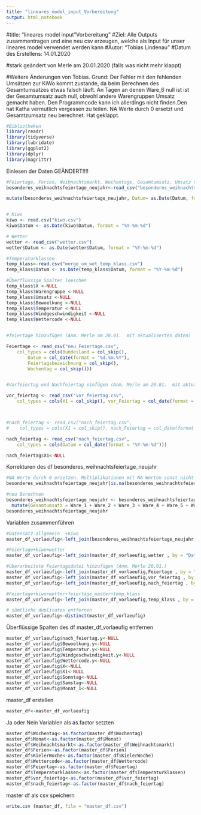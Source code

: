 ```yaml
---
title: "lineares_model_input_Vorbereitung"
output: html_notebook
---
```



#title: "lineares model input "Vorbereitung"
#Ziel: Alle Outputs zusammentragen und eine neu csv erzeugen, welche als Input für unser lineares model verwendet werden kann
#Autor: "Tobias Lindenau"
#Datum des Erstellens: 14.01.2020

#stark geändert von Merle am 20.01.2020 (falls was nicht mehr klappt)

#Weitere Änderungen von Tobias. Grund: Der Fehler mit den fehlenden Umsätzen zur KiWo kommt zustande, da beim Berechnen des Gesamtumsatzes etwas falsch läuft. An Tagen an denen Ware_6 null ist ist der Gesamtumsatz auch null, obwohl andere Warengruppen Umsatz gemacht haben. Den Programmcode kann ich allerdings nicht finden.Den hat Katha vermutlich vergessen zu teilen. NA Werte durch 0 ersetzt und Gesamtzumsatz neu berechnet. Hat geklappt.

```r
#Bibliotheken
library(readr)
library(tidyverse)
library(lubridate)
library(ggplot2)
library(dplyr)
library(magrittr)

```

Einlesen der Daten GEÄNDERT!!!!
```r
#Feiertage, Ferien, Weihnachtsmarkt, Wochentage, Gesamtumsatz, Umsatz nach Warengruppen 1-6
besonderes_weihnachtsfeiertage_neujahr<-read_csv("besonderes_weihnachtsfeiertage_neujahr.csv") 

mutate(besonderes_weihnachtsfeiertage_neujahr, Datum= as.Date(Datum, format= "%Y-%m-%d"))


# Kiwo
kiwo <- read.csv("kiwo.csv")
kiwo$Datum <- as.Date(kiwo$Datum, format = "%Y-%m-%d")

# Wetter
wetter <- read_csv("wetter.csv")
wetter$Datum <- as.Date(wetter$Datum, format = "%Y-%m-%d")

#Temperaturklassen
temp_klass<-read.csv("merge_um_wet_temp_klass.csv")
temp_klass$Datum <- as.Date(temp_klass$Datum, format = "%Y-%m-%d")

#Überflüssige Spalten loeschen
temp_klass$X <-NULL
temp_klass$Warengruppe <-NULL
temp_klass$Umsatz <-NULL
temp_klass$Bewoelkung <-NULL
temp_klass$Temperatur <-NULL
temp_klass$Windgeschwindigkeit <-NULL
temp_klass$Wettercode <-NULL


#feiertage hinzufügen (Anm. Merle am 20.01.  mit aktualiserten daten)

Feiertage <- read_csv("neu_Feiertage.csv", 
    col_types = cols(Bundesland = col_skip(), 
        Datum = col_date(format = "%d.%m.%Y"), 
        Feiertagsbezeichnung = col_skip(), 
        Wochentag = col_skip()))


#Vorfeiertag und Nachfeiertag einfügen (Anm. Merle am 20.01.  mit aktualiserten daten)

vor_feiertag <- read_csv("vor_feiertag.csv", 
    col_types = cols(X1 = col_skip(), vor_Feiertag = col_date(format = "%Y-%m-%d")))



#nach_feiertag <- read_csv("nach_feiertag.csv", 
#    col_types = cols(X1 = col_skip(), nach_Feiertag = col_date(format = "%Y-%m-%d")))

nach_feiertag <- read_csv("nach_feiertag.csv", 
    col_types = cols(Datum = col_date(format = "%Y-%m-%d")))

nach_feiertag$X1<-NULL

```


Korrekturen des df besonderes_weihnachtsfeiertage_neujahr
```r
#NA Werte durch 0 ersetzen. Multiplikationen mit NA Werten sonst nicht möglich.
besonderes_weihnachtsfeiertage_neujahr[is.na(besonderes_weihnachtsfeiertage_neujahr)] <- 0

#neu Berechnen
besonderes_weihnachtsfeiertage_neujahr <- besonderes_weihnachtsfeiertage_neujahr %>%
  mutate(Gesamtumsatz = Ware_1 + Ware_2 + Ware_3 + Ware_4 + Ware_5 + Ware_6)#Gesamtumsatz neu berechnen
besonderes_weihnachtsfeiertage_neujahr
```



Variablen zusammenführen
```r
#Datensatz allgemein  +kiwo 
master_df_vorlaeufig<-left_join(besonderes_weihnachtsfeiertage_neujahr, kiwo, by = "Datum")

#Feiertage+kiwo+wetter 
master_df_vorlaeufig<-left_join(master_df_vorlaeufig,wetter , by = "Datum")

#überarbeitete Feiertagsdatei hinzufügen (Anm. Merle 20.01.)
master_df_vorlaeufig<-left_join(master_df_vorlaeufig,Feiertage , by = "Datum")
master_df_vorlaeufig<-left_join(master_df_vorlaeufig,vor_feiertag , by = "Datum")
master_df_vorlaeufig<-left_join(master_df_vorlaeufig,nach_feiertag , by = "Datum")

#Feiertage+kiwo+wetter+feiertage_master+temp_klass 
master_df_vorlaeufig<-left_join(master_df_vorlaeufig,temp_klass , by = "Datum")

# sämtliche duplicates entfernen
master_df_vorlaeufig<-distinct(master_df_vorlaeufig)

```

Überflüssige Spalten des df master_df_vorlaeufig entfernen
```r
master_df_vorlaeufig$nach_feiertag.y<-NULL
master_df_vorlaeufig$Bewoelkung.y<-NULL
master_df_vorlaeufig$Temperatur.y<-NULL
master_df_vorlaeufig$Windgeschwindigkeit.y<-NULL
master_df_vorlaeufig$Wettercode.y<-NULL
master_df_vorlaeufig$X<-NULL
master_df_vorlaeufig$X1<-NULL
master_df_vorlaeufig$Sonntag<-NULL
master_df_vorlaeufig$Samstag<-NULL
master_df_vorlaeufig$Monat_1<-NULL
```

master_df erstellen
```r
master_df<-master_df_vorlaeufig
```

Ja oder Nein Variablen als as.factor setzten
```r
master_df$Wochentag<-as.factor(master_df$Wochentag)
master_df$Monat<-as.factor(master_df$Monat)
master_df$Weihnachtsmarkt<-as.factor(master_df$Weihnachtsmarkt)
master_df$Ferien<-as.factor(master_df$Ferien)
master_df$KielerWoche<-as.factor(master_df$KielerWoche)
master_df$Wettercode<-as.factor(master_df$Wettercode)
master_df$Feiertag<-as.factor(master_df$Feiertag)
master_df$Temperaturklassen<-as.factor(master_df$Temperaturklassen)
master_df$vor_feiertag<-as.factor(master_df$vor_feiertag)
master_df$nach_feiertag<-as.factor(master_df$nach_feiertag)


```


master df als csv speichern
```r

write.csv (master_df, file = "master_df.csv")

```

